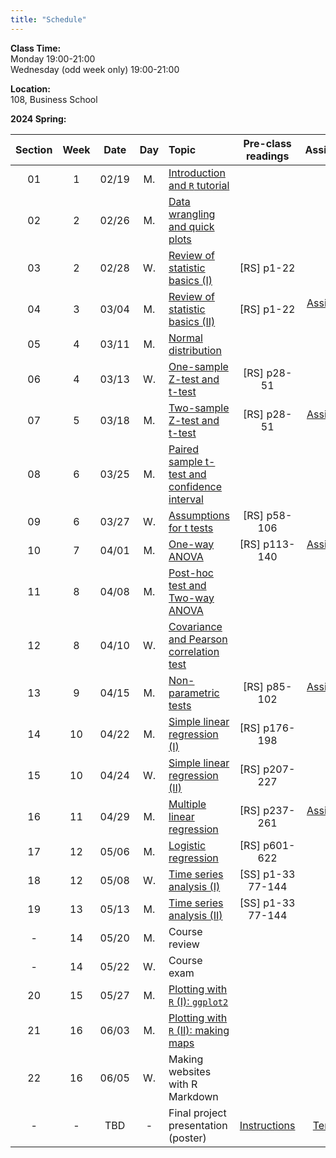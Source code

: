 ---
title: "Schedule"
---
**Class Time:**   
Monday 19:00-21:00  
Wednesday (odd week only) 19:00-21:00   

**Location:**   
108, Business School  

**2024 Spring:**

Section|Week|Date |Day  | Topic                                                                                      | Pre-class readings | Assignment                                                   |
|:----:|:--:|:---:|:---:|:-------------------------------------------------------------------------------------------|:------------------:|:------------------------------------------------------------:|
|01    |1   |02/19|M.   |[Introduction and `R` tutorial](https://zhu-group.github.io/ese335/S01.html)                |                    |                                                              |
|02    |2   |02/26|M.   |[Data wrangling and quick plots](https://zhu-group.github.io/ese335/S02.html)               |                    |                                                              |
|03    |2   |02/28|W.   |[Review of statistic basics (I)](https://zhu-group.github.io/ese335/S03.html)               | [RS] p1-22         |                                                              |
|04    |3   |03/04|M.   |[Review of statistic basics (II)](https://zhu-group.github.io/ese335/S04.html)              | [RS] p1-22         | [Assignment 01](https://zhu-group.github.io/ese335/A01.html) |
|05    |4   |03/11|M.   |[Normal distribution](https://zhu-group.github.io/ese335/S05.html)                          |                    |                                                              |
|06    |4   |03/13|W.   |[One-sample Z-test and t-test](https://zhu-group.github.io/ese335/S06.html)                 | [RS] p28-51        |                                                              |
|07    |5   |03/18|M.   |[Two-sample Z-test and t-test](https://zhu-group.github.io/ese335/S07.html)                 | [RS] p28-51        | [Assignment 02](https://zhu-group.github.io/ese335/A02.html) |   
|08    |6   |03/25|M.   |[Paired sample t-test and confidence interval](https://zhu-group.github.io/ese335/S08.html) |                    |                                                              |
|09    |6   |03/27|W.   |[Assumptions for t tests](https://zhu-group.github.io/ese335/S09.html)                      | [RS] p58-106       |                                                              |
|10    |7   |04/01|M.   |[One-way ANOVA](https://zhu-group.github.io/ese335/S10.html)                                | [RS] p113-140      | [Assignment 03](https://zhu-group.github.io/ese335/A03.html) |
|11    |8   |04/08|M.   |[Post-hoc test and Two-way ANOVA](https://zhu-group.github.io/ese335/S11.html)              |                    |                                                              |
|12    |8   |04/10|W.   |[Covariance and Pearson correlation test](https://zhu-group.github.io/ese335/S12.html)      |                    |                                                              |
|13    |9   |04/15|M.   |[Non-parametric tests](https://zhu-group.github.io/ese335/S13.html)                         | [RS] p85-102       | [Assignment 04](https://zhu-group.github.io/ese335/A04.html) |
|14    |10  |04/22|M.   |[Simple linear regression (I)](https://zhu-group.github.io/ese335/S14.html)                 | [RS] p176-198      |                                                              |
|15    |10  |04/24|W.   |[Simple linear regression (II)](https://zhu-group.github.io/ese335/S15.html)                | [RS] p207-227      |                                                              |
|16    |11  |04/29|M.   |[Multiple linear regression](https://zhu-group.github.io/ese335/S16.html)                   | [RS] p237-261      | [Assignment 05](https://zhu-group.github.io/ese335/A05.html) |
|17    |12  |05/06|M.   |[Logistic regression](https://zhu-group.github.io/ese335/S17.html)                          | [RS] p601-622      |                                                              |
|18    |12  |05/08|W.   |[Time series analysis (I)](https://zhu-group.github.io/ese335/S18.html)                     | [SS] p1-33 77-144  |                                                              |
|19    |13  |05/13|M.   |[Time series analysis (II)](https://zhu-group.github.io/ese335/S19.html)                    | [SS] p1-33 77-144  |                                                              |
|-     |14  |05/20|M.   |Course review                                                                               |                    |                                                              |
|-     |14  |05/22|W.   |Course exam                                                                                 |                    |                                                              |
|20    |15  |05/27|M.   |[Plotting with `R` (I): `ggplot2`](https://zhu-group.github.io/ese335/S20.html)             |                    |                                                              |
|21    |16  |06/03|M.   |[Plotting with `R` (II): making maps](https://zhu-group.github.io/ese335/S21.html)          |                    |                                                              |  
|22    |16  |06/05|W.   |Making websites with R Markdown                                                             |                    |                                                              |  
|-     |-   |TBD  |-    |Final project presentation (poster)                                                         | [Instructions](https://zhu-group.github.io/ese335/download/Final_project.pdf)     | [Template](https://zhu-group.github.io/ese335/download/PosterTemplate.pptx)   |                                                       |
